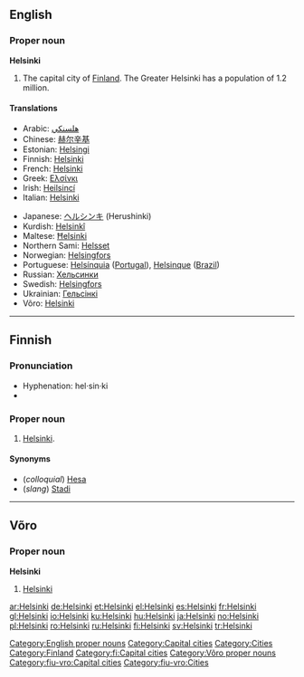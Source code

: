 {{wikipedia}}
==English==

===Proper noun===
'''Helsinki'''

# The capital city of [[Finland]]. The Greater Helsinki has a population of 1.2 million.

====Translations====
{{trans-top|the capital city of Finland}}
*Arabic: [[هلسنكي]]
*Chinese: [[赫尔辛基]]
*Estonian: [[Helsingi]]
*Finnish: [[#Finnish|Helsinki]]
*French: [[#French|Helsinki]]
*Greek: [[Ελσίνκι]] {{n}}
*Irish: [[Heilsincí]]
*Italian: [[#Italian|Helsinki]] {{f}}
{{trans-mid}}
*Japanese: [[ヘルシンキ]] (Herushinki)
*Kurdish: [[Helsinkî]] {{f}}
*Maltese: [[Ħelsinki]]
*Northern Sami: [[Helsset]]
*Norwegian: [[Helsingfors]]
*Portuguese: [[Helsínquia]] ([[Portugal]]), [[Helsinque]] ([[Brazil]])
*Russian: [[Хельсинки]]
*Swedish: [[Helsingfors]]
*Ukrainian: [[Гельсiнкi]]
*Võro: [[#Võro|Helsinki]]
{{trans-bottom}}

[[Category:English proper nouns]]
[[Category:Capital cities]]
[[Category:Cities]]
[[Category:Finland]]

----

==Finnish==
{{wikipedia|lang=fi}}

===Pronunciation===
*Hyphenation: hel·sin·ki
*{{IPA|[ˈhelsiŋki]}}

===Proper noun===
{{fi-noun|Helsin|type=renki|proper=true}}

#[[#English|Helsinki]].

====Synonyms====
*(''colloquial'') [[Hesa]]
*(''slang'') [[Stadi]]

[[Category:fi:Capital cities]]

----

==Võro==

===Proper noun===
'''Helsinki'''

# [[#English|Helsinki]]

[[Category:Võro proper nouns]]
[[Category:fiu-vro:Capital cities]]
[[Category:fiu-vro:Cities]]

[[ar:Helsinki]]
[[de:Helsinki]]
[[et:Helsinki]]
[[el:Helsinki]]
[[es:Helsinki]]
[[fr:Helsinki]]
[[gl:Helsinki]]
[[io:Helsinki]]
[[ku:Helsinki]]
[[hu:Helsinki]]
[[ja:Helsinki]]
[[no:Helsinki]]
[[pl:Helsinki]]
[[ro:Helsinki]]
[[ru:Helsinki]]
[[fi:Helsinki]]
[[sv:Helsinki]]
[[tr:Helsinki]]